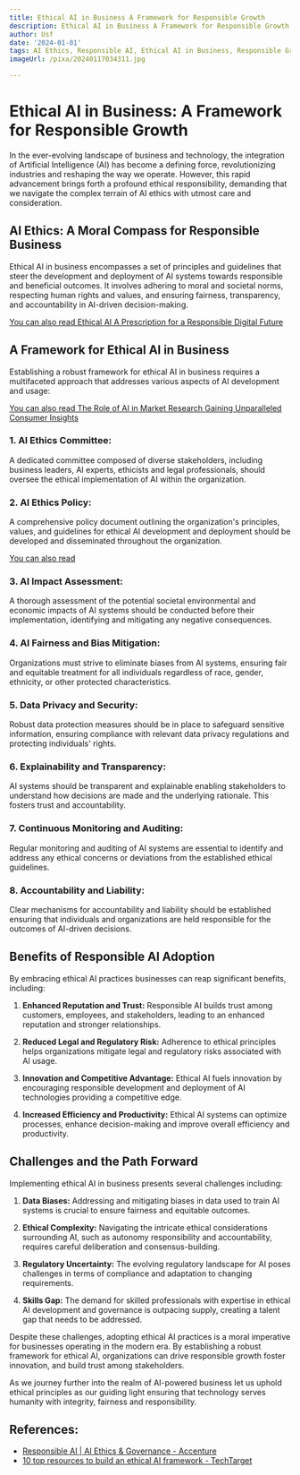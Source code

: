 ```yaml
---
title: Ethical AI in Business A Framework for Responsible Growth
description: Ethical AI in Business A Framework for Responsible Growth
author: Usf
date: '2024-01-01'
tags: AI Ethics, Responsible AI, Ethical AI in Business, Responsible Growth
imageUrl: /pixa/20240117034311.jpg

---
```

# Ethical AI in Business: A Framework for Responsible Growth

In the ever-evolving landscape of business and technology, the integration of Artificial Intelligence  (AI) has become  a defining force, revolutionizing industries and reshaping the way we operate. However, this rapid advancement brings forth a profound ethical responsibility, demanding that we navigate the complex terrain of  AI ethics  with utmost care and consideration.

## AI Ethics: A Moral Compass for Responsible Business
Ethical AI in business  encompasses a set of principles and guidelines that steer the development and deployment of  AI systems towards  responsible and beneficial outcomes. It involves adhering to moral and societal norms, respecting human rights and  values, and ensuring fairness,  transparency, and accountability in AI-driven  decision-making.

[You  can also read Ethical AI A Prescription for a  Responsible Digital Future](Ethical%20AI%20A%20Prescription%20for%20a%20Responsible%20Digital%20Future)


##  A Framework for Ethical AI in Business
Establishing a  robust framework for ethical AI in business requires a multifaceted approach that addresses various aspects of AI development and usage:

[You can also read The  Role of AI in Market Research Gaining Unparalleled Consumer Insights](The%20Role%20of%20AI%20in%20Market%20Research%20Gaining%20Unparalleled%20Consumer%20Insights)


### 1. AI Ethics Committee:
A dedicated  committee  composed of diverse stakeholders, including business leaders,  AI experts, ethicists  and legal professionals, should oversee the ethical implementation of AI within the organization.

### 2. AI Ethics  Policy:
A comprehensive  policy document outlining the organization's principles, values, and guidelines for ethical AI development and deployment should be developed and disseminated throughout the organization.

[You can also read ]()


### 3. AI Impact Assessment:
A thorough assessment of the  potential societal environmental and economic  impacts of AI  systems should  be conducted before their implementation, identifying and  mitigating any negative consequences.

### 4. AI Fairness and Bias Mitigation:
Organizations must strive to eliminate biases from AI systems, ensuring fair and equitable  treatment for all individuals regardless of race, gender, ethnicity, or other protected characteristics.

### 5. Data Privacy and Security:
Robust data protection measures should be in place to safeguard  sensitive information, ensuring compliance with relevant  data privacy regulations and protecting individuals' rights.

### 6.  Explainability and Transparency:
AI systems should be transparent and explainable enabling stakeholders to understand  how decisions are made and the underlying rationale. This fosters trust and accountability.

### 7. Continuous Monitoring and Auditing:
Regular monitoring and  auditing  of AI systems are essential to identify and address any ethical concerns or  deviations from the established  ethical guidelines.

### 8.  Accountability and Liability:
Clear  mechanisms for accountability and liability should be established ensuring  that individuals  and organizations are held responsible for the outcomes of AI-driven decisions.

## Benefits of Responsible AI Adoption
By embracing ethical AI  practices businesses can reap significant benefits, including:

1. **Enhanced Reputation and Trust:** Responsible AI builds trust among customers, employees, and stakeholders, leading to an enhanced reputation and stronger  relationships.

2.  **Reduced Legal and Regulatory Risk:** Adherence to ethical principles helps organizations mitigate legal and  regulatory risks associated  with AI usage.

3. **Innovation and Competitive Advantage:**  Ethical AI fuels innovation by encouraging responsible development and deployment of AI  technologies providing a competitive edge.

4.  **Increased Efficiency and Productivity:** Ethical AI  systems can optimize processes, enhance decision-making and improve overall efficiency and productivity.

## Challenges and the  Path Forward
Implementing ethical AI in business presents several challenges including:

1. **Data Biases:** Addressing and mitigating biases in data used to train AI systems  is  crucial to ensure fairness and equitable outcomes.

2. **Ethical Complexity:** Navigating the  intricate ethical considerations surrounding AI, such as autonomy responsibility and accountability, requires careful deliberation and consensus-building.

3. **Regulatory Uncertainty:** The evolving regulatory landscape for AI poses challenges in terms of compliance  and adaptation to changing requirements.

4. **Skills Gap:** The demand for skilled professionals with  expertise in ethical AI  development and governance is outpacing supply,  creating a talent gap  that  needs to be addressed.

Despite these challenges, adopting ethical AI practices  is  a moral imperative for businesses operating in  the modern era. By establishing a robust framework for  ethical AI, organizations can  drive responsible growth foster innovation, and build trust among stakeholders.

As we journey further into the realm of AI-powered business let us uphold ethical principles as our guiding light ensuring that technology serves humanity with  integrity, fairness  and responsibility.

## References:
- [Responsible AI | AI Ethics & Governance - Accenture](https://www.accenture.com/us-en/services/applied-intelligence/ai-ethics-governance)
- [10 top resources to build an ethical AI framework - TechTarget](https://www.techtarget.com/searchenterpriseai/feature/Top-resources-to-build-an-ethical-AI-framework)
